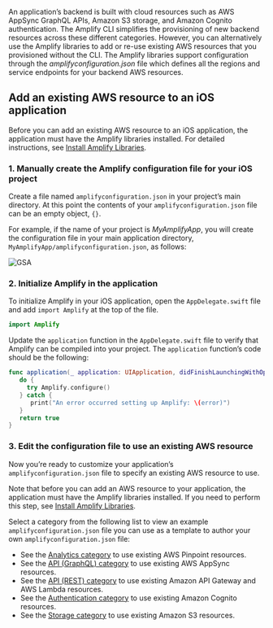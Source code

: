 An application’s backend is built with cloud resources such as AWS AppSync GraphQL APIs, Amazon S3 storage, and Amazon Cognito authentication. The Amplify CLI simplifies the provisioning of new backend resources across these different categories. However, you can alternatively use the Amplify libraries to add or re-use existing AWS resources that you provisioned without the CLI. The Amplify libraries support configuration through the *amplifyconfiguration.json* file which defines all the regions and service endpoints for your backend AWS resources.  

## Add an existing AWS resource to an iOS application 

Before you can add an existing AWS resource to an iOS application, the application must have the Amplify libraries installed. For detailed instructions, see [Install Amplify Libraries](/lib/project-setup/create-application.md#n2-install-amplify-libraries). 

### 1. Manually create the Amplify configuration file for your iOS project

Create a file named `amplifyconfiguration.json` in your project’s main directory. At this point the contents of your `amplifyconfiguration.json` file can be an empty object, `{}`.

For example, if the name of your project is *MyAmplifyApp*, you will create the configuration file in your main application directory, `MyAmplifyApp/amplifyconfiguration.json`, as follows:

![GSA](/images/project-setup/1_useExistingResources.png)

### 2. Initialize Amplify in the application

To initialize Amplify in your iOS application, open the `AppDelegate.swift` file and add `import Amplify` at the top of the file.
```swift
import Amplify
```

Update the `application` function in the `AppDelegate.swift` file to verify that Amplify can be compiled into your project. The `application` function’s code should be the following:

```swift
func application(_ application: UIApplication, didFinishLaunchingWithOptions launchOptions: [UIApplication.LaunchOptionsKey: Any]?) -> Bool {
   do {
     try Amplify.configure()
   } catch {
      print("An error occurred setting up Amplify: \(error)")
   }
   return true
}
```
### 3. Edit the configuration file to use an existing AWS resource

Now you’re ready to customize your application’s `amplifyconfiguration.json` file to specify an existing AWS resource to use. 

Note that before you can add an AWS resource to your application, the application must have the Amplify libraries installed. If you need to perform this step, see [Install Amplify Libraries](/lib/project-setup/create-application.md#n2-install-amplify-libraries). 

Select a category from the following list to view an example `amplifyconfiguration.json` file you can use as a template to author your own `amplifyconfiguration.json` file:

* See the [Analytics category](/lib/analytics/existing-resources) to use existing AWS Pinpoint resources.
* See the [API (GraphQL) category](/lib/graphqlapi/existing-resources) to use existing AWS AppSync resources.
* See the [API (REST) category](/lib/restapi/existing-resources) to use existing Amazon API Gateway and AWS Lambda resources.
* See the [Authentication category](/lib/auth/existing-resources) to use existing Amazon Cognito resources.
* See the [Storage category](/lib/storage/existing-resources) to use existing Amazon S3 resources.

